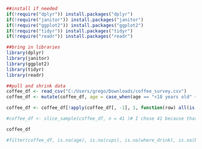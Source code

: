 ```r
##install if needed
if(!require("dplyr")) install.packages("dplyr")
if(!require("janitor")) install.packages("janitor")
if(!require("ggplot2")) install.packages("ggplot2")
if(!require("tidyr")) install.packages("tidyr")
if(!require("readr")) install.packages("readr")

##bring in libraries
library(dplyr)
library(janitor)
library(ggplot2)
library(tidyr)
library(readr)

##pull and shrink data
coffee_df <- read_csv("C:/Users/grego/Downloads/coffee_survey.csv")
coffee_df <- mutate(coffee_df, age = case_when(age == "<18 years old" ~ "0-17 years old", TRUE ~ age)) # Make <18 properly alphabetized

coffee_df <- coffee_df[!apply(coffee_df[, -1], 1, function(row) all(is.na(row))), ] #trying to remove data if everything is NA

#coffee_df <- slice_sample(coffee_df, n = 41 )# I chose 41 because that is the max rows visible on my screen 

coffee_df

#filter(coffee_df, is.na(age), is.na(cups), is.na(where_drink), is.na(brew), is.na(brew_other), is.na(purchase), is.na(favorite), is.na(favorite_specify))

```